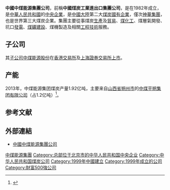 {{Infobox_Company
|company_name_zh = 中國中煤能源集團公司
|company_name_en = China Coal Energy Group Co., Ltd.
|company_name = 中國中煤能源集團公司
|company_logo = [[File:China_Coal_Energy_Group_logo_.svg|File:China Coal Energy Group logo .svg]]
|company_type = [[中國中央企業|中國中央企業]]
|foundation = 1999年
|location =[[中國|中國]][[北京|北京]]
|industry = [[煤炭|煤炭]]
|key_people = 董事长：[[王树东_(赤峰)|王树东]]<br />总经理：[[彭毅|彭毅]]
|sales = 
|profit = 
|asset = 
|market_value = 
|num_employees = 
|revenue = 
|products = 煤炭開採及生產
|subsid = [[中煤能源股份|中煤能源股份]]
|homepage = [http://www.chinacoal.com/ 中國中煤能源集團公司]
}}

'''中國中煤能源集團公司'''，前稱'''中國煤炭工業進出口集團公司'''，是在1982年成立，是[[中華人民共和國|中華人民共和國]]的[[中國中央企業|中央企業]]，是[[中國大陸|中國大陸]]第二大[[煤炭|煤炭]][[國有企業|國有企業]]，僅次[[神華集團|神華集團]]，也是世界第三大煤炭企業。集團主要從事煤炭[[生產|生產]]及[[貿易|貿易]]、[[煤化工|煤化工]]、煤層氣開發、坑口[[發電|發電]]、[[煤礦|煤礦]][[建設|建設]]、煤機製造及相關[[工程|工程]][[技術|技術]]服務。

== 子公司 ==
其[[子公司|子公司]][[中煤能源股份|中煤能源股份]]在[[香港交易所|香港交易所]]及[[上海證券交易所|上海證券交易所]][[上市公司|上市]]。

== 产能 ==
2013年，中煤能源集团煤炭产量1.92亿吨，主要来自[[山西省|山西省]][[朔州市|朔州市]]的[[中煤平朔集团有限公司|中煤平朔集团有限公司]]（占1.2亿吨）<ref>{{cite news |author=韩文 |title=忧心忡忡的官员和煤企：“今年可能是最艰难的一年” |url=http://www.ceweekly.cn/2014/0609/84344.shtml |accessdate=2014-08-13 |newspaper=中国经济周刊 |date=2014-06-09 |archive-date=2014-06-26 |archive-url=https://web.archive.org/web/20140626002627/http://www.ceweekly.cn/2014/0609/84344.shtml |dead-url=no }}</ref>。

== 参考文献 ==
{{Reflist}}

== 外部連結 ==
* [http://www.chinacoal.com/ 中國中煤能源集團公司]{{Wayback|url=http://www.chinacoal.com/ |date=20080425111448 }}

[[Category:中煤能源集團|]]
[[Category:总部位于北京市的中华人民共和国中央企业|Category:总部位于北京市的中华人民共和国中央企业]]
[[Category:中华人民共和国煤炭公司|Category:中华人民共和国煤炭公司]]
[[Category:1999年中國建立|Category:1999年中國建立]]
[[Category:1999年成立的公司|Category:1999年成立的公司]]
[[Category:財富500強公司|Category:財富500強公司]]